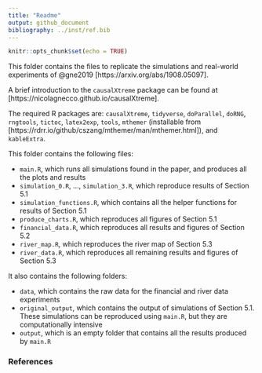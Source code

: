 ```yaml
---
title: "Readme"
output: github_document
bibliography: ../inst/ref.bib
---
```

  
```r
knitr::opts_chunk$set(echo = TRUE)
```

This folder contains the files to replicate the simulations and real-world experiments
of @gne2019 [https://arxiv.org/abs/1908.05097].

A brief introduction to the `causalXtreme` package can be found at [https://nicolagnecco.github.io/causalXtreme].

The required R packages are: `causalXtreme`, `tidyverse`, `doParallel`, `doRNG`,
`rngtools`, `tictoc`, `latex2exp`, `tools`, `mthemer` (installable from [https://rdrr.io/github/cszang/mthemer/man/mthemer.html]), and `kableExtra`.

This folder contains the following files:

* `main.R`, which runs all simulations found in the paper, and produces all the plots and results
* `simulation_0.R`, ..., `simulation_3.R`, which reproduce results of Section 5.1
* `simulation_functions.R`, which contains all the helper functions for results of Section 5.1
* `produce_charts.R`, which reproduces all figures of Section 5.1
* `financial_data.R`, which reproduces all results and figures of Section 5.2
* `river_map.R`, which reproduces the river map of Section 5.3
* `river_data.R`, which reproduces all remaining results and figures of Section 5.3

It also contains the following folders:

* `data`, which contains the raw data for the financial and river data experiments
* `original_output`, which contains the output of simulations of Section 5.1.
These simulations can be reproduced using `main.R`, but they are computationally intensive
* `output`, which is an empty folder that contains all the results produced by `main.R`


### References


